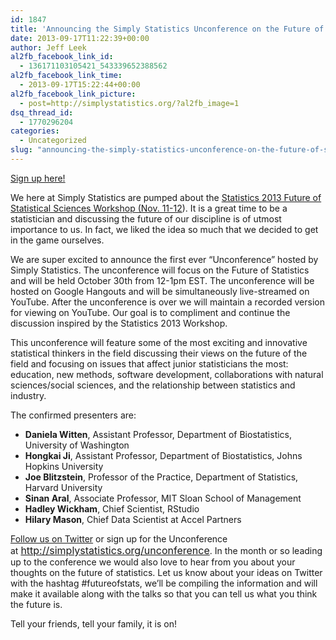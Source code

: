 ```yaml
---
id: 1847
title: 'Announcing the Simply Statistics Unconference on the Future of Statistics #futureofstats'
date: 2013-09-17T11:22:39+00:00
author: Jeff Leek
al2fb_facebook_link_id:
  - 136171103105421_543339652388562
al2fb_facebook_link_time:
  - 2013-09-17T15:22:44+00:00
al2fb_facebook_link_picture:
  - post=http://simplystatistics.org/?al2fb_image=1
dsq_thread_id:
  - 1770296204
categories:
  - Uncategorized
slug: "announcing-the-simply-statistics-unconference-on-the-future-of-statistics-futureofstats"
---
```

[Sign up here!](https://plus.google.com/events/cd94ktf46i1hbi4mbqbbvvga358)

<p dir="ltr">
  We here at Simply Statistics are pumped about the <a href="http://www.statistics2013.org/introduction-to-the-future-of-statistical-sciences-workshop/">Statistics 2013 Future of Statistical Sciences Workshop (Nov. 11-12</a>). It is a great time to be a statistician and discussing the future of our discipline is of utmost importance to us. In fact, we liked the idea so much that we decided to get in the game ourselves.
</p>

<p dir="ltr">
  We are super excited to announce the first ever “Unconference” hosted by Simply Statistics. The unconference will focus on the Future of Statistics and will be held October 30th from 12-1pm EST. The unconference will be hosted on Google Hangouts and will be simultaneously live-streamed on YouTube. After the unconference is over we will maintain a recorded version for viewing on YouTube. Our goal is to compliment and continue the discussion inspired by the Statistics 2013 Workshop.
</p>

<p dir="ltr">
  This unconference will feature some of the most exciting and innovative statistical thinkers in the field discussing their views on the future of the field and focusing on issues that affect junior statisticians the most: education, new methods, software development, collaborations with natural sciences/social sciences, and the relationship between statistics and industry.
</p>

<p dir="ltr">
  The confirmed presenters are:
</p>

  * **Daniela Witten**, Assistant Professor, Department of Biostatistics, University of Washington
  * **Hongkai Ji**, Assistant Professor, Department of Biostatistics, Johns Hopkins University
  * **Joe Blitzstein**, Professor of the Practice, Department of Statistics, Harvard University
  * **Sinan Aral**, Associate Professor, MIT Sloan School of Management
  * **Hadley Wickham**, Chief Scientist, RStudio
  * **Hilary Mason**, Chief Data Scientist at Accel Partners

[Follow us on Twitter](https://twitter.com/simplystats) or sign up for the Unconference at <a style="font-size: 16px;" href="http://simplystatistics.org/unconference">http://simplystatistics.org/unconference</a>. In the month or so leading up to the conference we would also love to hear from you about your thoughts on the future of statistics. Let us know about your ideas on Twitter with the hashtag #futureofstats, we'll be compiling the information and will make it available along with the talks so that you can tell us what you think the future is.

Tell your friends, tell your family, it is on!
